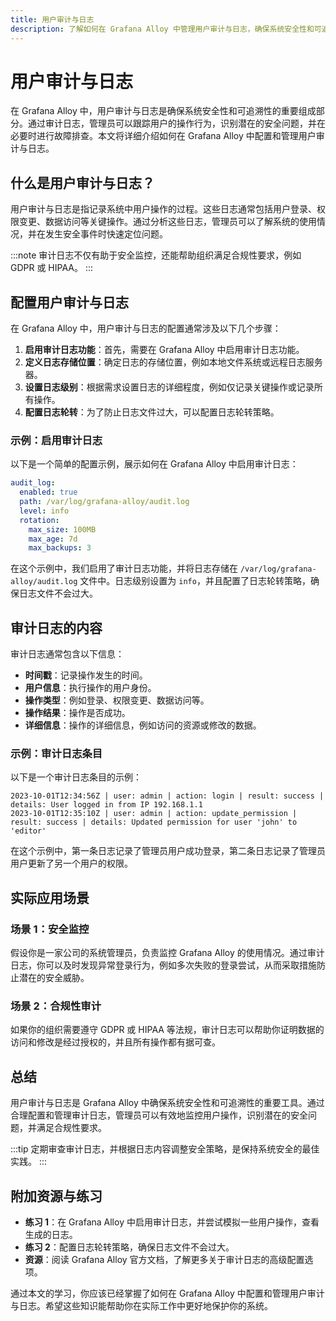 ```yaml
---
title: 用户审计与日志
description: 了解如何在 Grafana Alloy 中管理用户审计与日志，确保系统安全性和可追溯性。
---
```


# 用户审计与日志

在 Grafana Alloy 中，用户审计与日志是确保系统安全性和可追溯性的重要组成部分。通过审计日志，管理员可以跟踪用户的操作行为，识别潜在的安全问题，并在必要时进行故障排查。本文将详细介绍如何在 Grafana Alloy 中配置和管理用户审计与日志。

## 什么是用户审计与日志？

用户审计与日志是指记录系统中用户操作的过程。这些日志通常包括用户登录、权限变更、数据访问等关键操作。通过分析这些日志，管理员可以了解系统的使用情况，并在发生安全事件时快速定位问题。

:::note
审计日志不仅有助于安全监控，还能帮助组织满足合规性要求，例如 GDPR 或 HIPAA。
:::

## 配置用户审计与日志

在 Grafana Alloy 中，用户审计与日志的配置通常涉及以下几个步骤：

1. **启用审计日志功能**：首先，需要在 Grafana Alloy 中启用审计日志功能。
2. **定义日志存储位置**：确定日志的存储位置，例如本地文件系统或远程日志服务器。
3. **设置日志级别**：根据需求设置日志的详细程度，例如仅记录关键操作或记录所有操作。
4. **配置日志轮转**：为了防止日志文件过大，可以配置日志轮转策略。

### 示例：启用审计日志

以下是一个简单的配置示例，展示如何在 Grafana Alloy 中启用审计日志：

```yaml
audit_log:
  enabled: true
  path: /var/log/grafana-alloy/audit.log
  level: info
  rotation:
    max_size: 100MB
    max_age: 7d
    max_backups: 3
```

在这个示例中，我们启用了审计日志功能，并将日志存储在 `/var/log/grafana-alloy/audit.log` 文件中。日志级别设置为 `info`，并且配置了日志轮转策略，确保日志文件不会过大。

## 审计日志的内容

审计日志通常包含以下信息：

- **时间戳**：记录操作发生的时间。
- **用户信息**：执行操作的用户身份。
- **操作类型**：例如登录、权限变更、数据访问等。
- **操作结果**：操作是否成功。
- **详细信息**：操作的详细信息，例如访问的资源或修改的数据。

### 示例：审计日志条目

以下是一个审计日志条目的示例：

```plaintext
2023-10-01T12:34:56Z | user: admin | action: login | result: success | details: User logged in from IP 192.168.1.1
2023-10-01T12:35:10Z | user: admin | action: update_permission | result: success | details: Updated permission for user 'john' to 'editor'
```

在这个示例中，第一条日志记录了管理员用户成功登录，第二条日志记录了管理员用户更新了另一个用户的权限。

## 实际应用场景

### 场景 1：安全监控

假设你是一家公司的系统管理员，负责监控 Grafana Alloy 的使用情况。通过审计日志，你可以及时发现异常登录行为，例如多次失败的登录尝试，从而采取措施防止潜在的安全威胁。

### 场景 2：合规性审计

如果你的组织需要遵守 GDPR 或 HIPAA 等法规，审计日志可以帮助你证明数据的访问和修改是经过授权的，并且所有操作都有据可查。

## 总结

用户审计与日志是 Grafana Alloy 中确保系统安全性和可追溯性的重要工具。通过合理配置和管理审计日志，管理员可以有效地监控用户操作，识别潜在的安全问题，并满足合规性要求。

:::tip
定期审查审计日志，并根据日志内容调整安全策略，是保持系统安全的最佳实践。
:::

## 附加资源与练习

- **练习 1**：在 Grafana Alloy 中启用审计日志，并尝试模拟一些用户操作，查看生成的日志。
- **练习 2**：配置日志轮转策略，确保日志文件不会过大。
- **资源**：阅读 Grafana Alloy 官方文档，了解更多关于审计日志的高级配置选项。

通过本文的学习，你应该已经掌握了如何在 Grafana Alloy 中配置和管理用户审计与日志。希望这些知识能帮助你在实际工作中更好地保护你的系统。